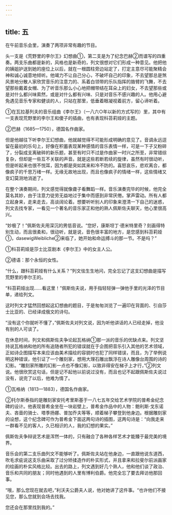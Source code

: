 ```yaml
---
---
---
```

title: 五
---



在午前音乐会里，演奏了两项非常有趣的节目。

头一支是《荒野里的李尔王》幻想曲①，第二支是为了纪念巴赫②而谱写的四重奏。两支乐曲都是新的，风格也是新奇的，列文很想对它们形成一种意见。他把他的姨姐护送到她的座位上以后，就在一根圆柱旁边站定了，打定主意尽可能聚精会神和诚心诚意地倾听。他竭力不让自己分心，不破坏自己的印象，不去望那总是煞风景地分散人家欣赏音乐的注意力的、系着白领带的乐队指挥的胳臂的飞舞，不去望那些戴着女帽、为了听音乐那么小心地把帽带结在耳朵上的妇女，不去望那些或是对什么都兴味索然，或是对什么都有兴味、只是对音乐不感兴趣的人。他用心避免遇见音乐专家和健谈的人，只站在那里，低垂着眼凝视着前方，留心谛听着。



①在瓦拉基列夫的音乐组曲《李尔王》（一八六○年以新的方式写的）里，其中有一支表现荒野里的李尔王和傻子的插曲，也有表现科苔莉娅的主题。

②巴赫（1685—1750），德国名作曲家。

但是他越往下听李尔王幻想曲，他就越觉得不可能形成明确的意见了。音调永远逗留在最初的乐句上，好像在积蓄表现某种感情的音乐表情一样，可是一下子又粉碎了，分裂成支离破碎的新乐题，甚至有时只不过是作曲家一时兴之所至，非常错综复杂，但却是一些互不关联的声音。就是这些若断若续的旋律，虽然有时很动听，但是听起来也很不悦耳，因为都是突如其来和冷不防的。喜怒哀乐，悲欢离合，都像疯子的千思万绪一样。无缘无故地出现，而且也像疯子的情绪一样，这些情绪又变幻莫测地消逝了。

在整个演奏期间，列文感觉得就像聋子看舞蹈一样。音乐演奏完毕的时候，他完全莫名其妙，由于注意力徒劳无益地过于集中而感到非常厌倦。掌声雷动。所有人都立起身来，走来走去，高谈阔论着。想要听听别人的印象来澄清一下自己的迷惑，列文去找专家，一看见一个著名的音乐家正和他的熟人佩斯佐夫聊天，他心里很高兴。

“妙极了！”佩斯佐夫用深沉的男低音说。“您好，康斯坦丁·德米特里奇？刻画得特别生动，而且很柔和，很动听，就是说，音色很丰富的地方，是您感到科苔莉娅①，dasewigWeibliche②来临了，她开始和命运搏斗的那一节。不是吗？”



①科苔莉娅是莎士比亚剧本《李尔王》中的女主人公。

②德语：那个永恒的女性。

“什么，跟科苔莉娅有什么关系？”列文怯生生地问，完全忘记了这支幻想曲是描写荒野里的李尔王的。

“科苔莉娅出现……看这里！”佩斯佐夫说，用手指轻轻弹一弹他手里的光泽的节目单，递给列文。

这时列文才猛然回想起这幻想曲的题目，于是匆匆浏览了一遍印在背面的、引自莎士比亚的、已经译成俄文的诗句。

“没有这个你就听不懂了，”佩斯佐夫对列文说，因为听他讲话的人已经走掉，他没有别的人可谈了。

在休息时间，列文和佩斯佐夫争论起瓦格纳①那一派的音乐的优缺点来。列文坚持说瓦格纳和他的所有追随者所犯的错误就在于企图把音乐引入其他的艺术领域，正如诗企图描写本来应该由美术描绘的容貌时也犯了同样错误，而且，为了举例说明这种错误，他引证了一个雕刻家，想用大理石雕出飘浮在诗人雕像台周围的诗的幻影。“雕刻家所雕的幻影一点也不像幻影，以致非得安在梯子上才行，”②列文说。他很欣赏这句话，但是记不起他以前说过没有，而且也记不起跟佩斯佐夫说过没有，说完了以后，他难为情了。



①瓦格纳（1813—1883），德国名作曲家。

②托尔斯泰指的是雕刻家安托考里斯基于一八七五年交给艺术学院的普希金纪念碑的设计。他表现普希金坐在一块岩壁上，普希金作品中的人物：鲍利斯·戈东诺夫、吝啬的骑士、塔季扬娜、普加乔夫等等，顺着梯子攀登到他身边。根据雕刻家的设想，这个纪念碑可作为普希金下面这两句诗的插图，这两句诗是：“向我走来一群看不见的客人，久已相识的人，我的幻想的果实。”

佩斯佐夫争辩说艺术是浑然一体的，只有融合了各种各样艺术才能臻于最完美的境界。

音乐会的第二支乐曲列文不能够听了。佩斯佐夫站在他身边，一直跟他说东道西，吹毛求疵说这支乐曲采取了过分矫揉造作的朴实形式，并且拿来和拉斐尔前派画家的绘画的朴实风格比较。出去的路上，列文遇到好几个熟人，他和他们谈了政治、音乐和共同的朋友；同时他遇到的人里有博利伯爵。他完全忘了要去拜访他那回事。

“哦，那么您现在就去吧，”利沃夫公爵夫人说，他对她讲了这件事。“也许他们不接见您，那么您就到会场去找我。

您还会在那里找到我的。”